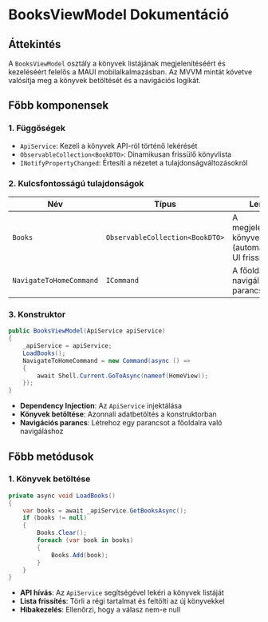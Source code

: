 # BooksViewModel Dokumentáció

## **Áttekintés**
A `BooksViewModel` osztály a könyvek listájának megjelenítéséért és kezeléséért felelős a MAUI mobilalkalmazásban. Az MVVM mintát követve valósítja meg a könyvek betöltését és a navigációs logikát.

## **Főbb komponensek**

### **1. Függőségek**
- `ApiService`: Kezeli a könyvek API-ról történő lekérését
- `ObservableCollection<BookDTO>`: Dinamikusan frissülő könyvlista
- `INotifyPropertyChanged`: Értesíti a nézetet a tulajdonságváltozásokról

### **2. Kulcsfontosságú tulajdonságok**
| Név                     | Típus                          | Leírás                                                                 |
|-------------------------|--------------------------------|-----------------------------------------------------------------------|
| `Books`                | `ObservableCollection<BookDTO>`| A megjelenítendő könyvek listája (automatikus UI frissítéssel)       |
| `NavigateToHomeCommand`| `ICommand`                    | A főoldalra navigálás parancsa                                       |

### **3. Konstruktor**
```csharp
public BooksViewModel(ApiService apiService)
{
    _apiService = apiService;
    LoadBooks();
    NavigateToHomeCommand = new Command(async () => 
    {
        await Shell.Current.GoToAsync(nameof(HomeView));
    });
}
```
- **Dependency Injection**: Az `ApiService` injektálása
- **Könyvek betöltése**: Azonnali adatbetöltés a konstruktorban
- **Navigációs parancs**: Létrehoz egy parancsot a főoldalra való navigáláshoz

## **Főbb metódusok**

### **1. Könyvek betöltése**
```csharp
private async void LoadBooks()
{
    var books = await _apiService.GetBooksAsync();
    if (books != null)
    {
        Books.Clear();
        foreach (var book in books)
        {
            Books.Add(book);
        }
    }
}
```
- **API hívás**: Az `ApiService` segítségével lekéri a könyvek listáját
- **Lista frissítés**: Törli a régi tartalmat és feltölti az új könyvekkel
- **Hibakezelés**: Ellenőrzi, hogy a válasz nem-e null